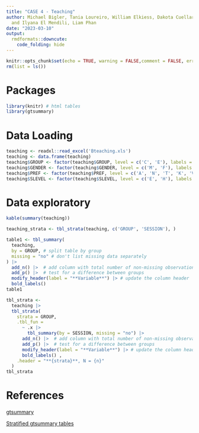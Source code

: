 ```yaml
---
title: "CASE 4 - Teaching"
author: Michael Bigler, Tania Loureiro, William Elkiess, Dakota Cuellar
  and Ilyana El Mendili, Liam Phan
date: "2023-03-10"
output: 
  rmdformats::downcute:
    code_folding: hide
---
```


```r

knitr::opts_chunk$set(echo = TRUE, warning = FALSE,comment = FALSE, error = FALSE,options(scipen=999))
rm(list = ls())

```

# Packages

```r
library(knitr) # html tables
library(gtsummary)
```

# Data Loading

```r
teaching <- readxl::read_excel('Bteaching.xls')
teaching <- data.frame(teaching)
teaching$GROUP <- factor(teaching$GROUP, level = c('C', 'E'), labels = c('Control', 'Experiment'))
teaching$GENDER <- factor(teaching$GENDER, level = c('M', 'F'), labels =  c('Male', 'Female'))
teaching$PREF <- factor(teaching$PREF, level = c('A', 'N', 'T', 'K', 'V'), labels = c('A', 'N', 'T', 'K', 'V')) # get understandable lables
teaching$SLEVEL <- factor(teaching$SLEVEL, level = c('E', 'H'), labels = c('Elementary', 'Highschool'))
```

# Data exploratory

```r
kable(summary(teaching))
```

```r
teaching_strata <- tbl_strata(teaching, c('GROUP', 'SESSION'), )

table1 <- tbl_summary(
  teaching,
  by = GROUP, # split table by group
  missing = "no" # don't list missing data separately
) |> 
  add_n() |>  # add column with total number of non-missing observations
  add_p() |>  # test for a difference between groups
  modify_header(label = "**Variable**") |> # update the column header
  bold_labels() 
table1
```

```r
tbl_strata <-
  teaching |> 
  tbl_strata(
    strata = GROUP,
    .tbl_fun =
      ~ .x |>
        tbl_summary(by = SESSION, missing = "no") |>
      add_n() |>  # add column with total number of non-missing observations
      add_p() |>  # test for a difference between groups
      modify_header(label = "**Variable**") |> # update the column header
      bold_labels() ,
    .header = "**{strata}**, N = {n}"
  )
tbl_strata
```

# References {.unnumbered}

[gtsummary](https://www.danieldsjoberg.com/gtsummary/)

[Stratified gtsummary tables](https://www.danieldsjoberg.com/gtsummary/reference/tbl_strata.html)
